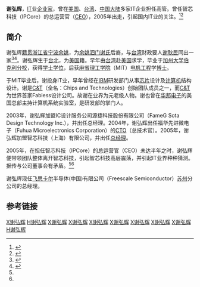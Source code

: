 '''谢弘辉'''，[[IT|IT]]业[[企业家|企业家]]，曾在[[美国|美国]]、[[台湾|台湾]]、[[中国大陆|中国大陆]]多家IT企业担任高管。曾任智芯科技（IPCore）的总运营官（[[CEO|CEO]]），2005年出走，引起国内IT业的关注。<ref name="谢弘辉IPCore">{{cite web |url=http://www.eet-china.com/ART_8800415535_480101_NT_2d06135b.HTM |title=智芯科技(IPCore)高层震荡，CEO谢弘辉带队出走 |publisher=电子工程专辑 |date=2006-04-24|author=张国斌 |accessdate=2012年1月30日 |language=zh-hans }}{{Dead link|date=2019年5月 |bot=InternetArchiveBot |fix-attempted=yes }}</ref><ref name="谢弘辉出走">{{cite web |url=http://biz.163.com/06/0425/16/2FILPFGL00020QEE.html |title=CEO履新一月便出走 智芯科技遭遇连番震荡 |publisher=[[网易|网易]]商业频道IT |date=2006-04-25 |accessdate=2012年1月30日 |language=zh-hans |archive-url=https://web.archive.org/web/20061030011751/http://biz.163.com/06/0425/16/2FILPFGL00020QEE.html |archive-date=2006年10月30日 |dead-url=yes }}</ref>

==简介==

谢弘辉[[籍贯|籍贯]][[浙江省|浙江省]][[宁波|宁波]][[余姚|余姚]]，为[[余姚泗门谢氏|余姚泗门谢氏]]后裔，与[[台湾|台湾]]财政要人[[谢耿民|谢耿民]]同出一家<ref name="谢弘辉探亲">{{cite web |url=http://news.hexun.com/2011-07-01/131074563.html |title=美国麻省理工学院电机博士谢弘辉回浙江余姚探亲 |publisher=[[和讯|和讯]]新闻 |date=2011年7月1日 |accessdate=2012年1月30日 |language=zh-hans |archive-date=2016年3月4日 |archive-url=https://web.archive.org/web/20160304203930/http://news.hexun.com/2011-07-01/131074563.html |dead-url=no }}</ref><ref name="谢弘辉余姚">{{cite web |url=http://news.ifeng.com/gundong/detail_2011_07/01/7381906_0.shtml |title=美国麻省理工学院电机博士谢弘辉回浙江余姚探亲 |publisher=[[凤凰网|凤凰网]]资讯 |date=2011年7月1日 |accessdate=2012年1月30日 |language=zh-hans |archive-date=2019年11月28日 |archive-url=https://web.archive.org/web/20191128191548/http://news.ifeng.com/gundong/detail_2011_07/01/7381906_0.shtml |dead-url=no }}</ref>。谢弘辉生于[[台北|台北]]，为[[美国|美国]]籍。早年由[[台湾|台湾]]赴[[美国|美国]]求学，毕业于[[加州大学伯克利分校|加州大学伯克利分校]]，获得[[学士|学士]][[学位|学位]]，后获[[麻省理工学院|麻省理工学院]]（MIT）[[电机工程|电机工程]]学[[博士|博士]]。

于MIT毕业后，谢投身IT业，早年曾经在[[IBM|IBM]]研发部门从事[[芯片|芯片]]设计及[[计算机|计算机]]结构设计。谢是[[C&T|C&T]]（全名：Chips and Technologies）创始团队成员之一，而[[C&T|C&T]]为世界首家Fabless设计公司。故谢在业界为元老级人物。谢也曾在[[华邦电子|华邦电子]]的美国总部主持计算机系统实验室，是研发部的掌门人。

2003年，谢弘辉加盟IC设计服务公司源捷科技股份有限公司（FameG Sota Design Technology Inc.），并出任总经理。2004年，谢弘辉出任福华先进微电子（Fuhua Microelectronics Corporation）的[[CTO|CTO]]（总技术官）。2005年，谢弘辉加盟智芯科技（上海）有限公司，并出任[[总经理|总经理]]。

2005年，在担任智芯科技（IPCore）的总运营官（CEO）未达半年之时，谢弘辉便带领团队整体离开智芯科技，引起智芯科技高层震荡，并引起IT业界种种猜测。据传与公司董事会有矛盾。<ref name="谢弘辉IPCore"/><ref name="谢弘辉出走"/>

谢弘辉现任[[飞思卡尔|飞思卡尔]]半导体(中国)有限公司（Freescale Semiconductor）[[苏州|苏州]]分公司的总经理。

==参考链接== 
{{reflist}}

[[Category:余姚人|X谢弘辉]]
[[Category:余姚泗门谢氏|H谢弘辉]]
[[Category:宁波裔台湾人|X谢弘辉]]
[[Category:宁波裔美国人|X谢弘辉]]
[[Category:美国企业家|X谢弘辉]]
[[Category:台湾企业家|X谢弘辉]]
[[Category:加利福尼亞大學柏克萊分校校友|X谢弘辉]]
[[Category:麻省理工学院校友|X谢弘辉]]
[[Category:在世人物|X谢弘辉]]
[[Category:谢姓|H谢弘辉]]